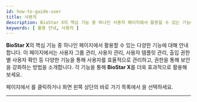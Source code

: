 ```yaml
---
id: how-to-guide-user
title: 사용자
description: BioStar X의 핵심 기능 중 하나인 사용자 페이지에서 활용할 수 있는 기능에 대해 안내합니다.
keywords: [ 활용 안내, 사용자 ]
---
```


**BioStar X**의 핵심 기능 중 하나인 <Cmd sid='shell.header.user' /> 페이지에서 활용할 수 있는 다양한 기능에 대해 안내합니다. 이 페이지에서는 사용자 그룹 관리, 사용자 관리, 사용자 템플릿 관리, 출입 권한별 사용자 확인 등 다양한 기능을 통해 사용자를 효율적으로 관리하고, 권한을 통해 보안을 강화하는 방법을 소개합니다. 각 기능을 통해 **BioStar X**를 더욱 효과적으로 활용해 보세요.

<Cmd sid='shell.header.launcher' /> 페이지에서 <Cmd sid='shell.header.user' />를 클릭하거나 화면 왼쪽 상단의 바로 가기 목록에서 <Cmd sid='shell.header.user' />을 선택하세요.

---

<Overview />